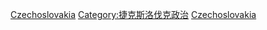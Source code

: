 [[Category:各國共產主義|Czechoslovakia]]
[[Category:捷克斯洛伐克政治|Category:捷克斯洛伐克政治]]
[[Category:欧洲共产主义|Czechoslovakia]]